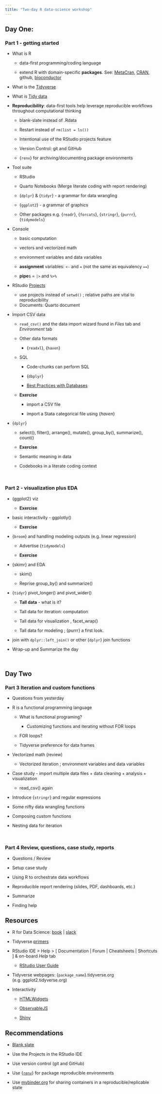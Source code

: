 ```yaml
---
title: "Two-day R data-science workshop"
---
```


## Day One:

### Part 1 - getting started

-   What is R

    -   data-first programming/coding language

    -   extend R with domain-specific **packages**. See: [MetaCran](https://www.r-pkg.org/), [CRAN](https://cran.r-project.org/), github, [bioconductor](https://www.bioconductor.org/)

-   What is the [Tidyverse](https://www.tidyverse.org/)

-   What is [Tidy data](https://r4ds.had.co.nz/tidy-data.html)

-   **Reproducibility**: data-first tools help leverage reproducible workflows throughout computational thinking

    -   blank-slate instead of .Rdata

    -   Restart instead of `rm(list = ls())`

    -   Intentional use of the RStudio projects feature

    -   Version Control: git and GitHub

    -   {`renv`} for archiving/documenting package environments

-   Tool suite

    -   RStudio

    -   Quarto Notebooks (Merge literate coding with report rendering)

    -   {`dplyr`} & {`tidyr`} - a grammar for data wrangling

    -   {`ggplot2`} - a grammar of graphics

    -   Other packages e.g. {`readr`}, {`forcats`}, {`stringr`}, {`purrr`}, {`tidymodels`}

-   Console

    -   basic computation

    -   vectors and vectorized math

    -   environment variables and data variables

    -   **assignment** variables: `<-` and `=` (not the same as equivalency `==`)

    -   **pipe**s = `|>` and `%>%`

-   RStudio [Projects](https://docs.posit.co/ide/user/ide/guide/code/projects.html)

    -   use projects instead of `setwd()` ; relative paths are vital to reproducibility
    -   Documents: Quarto document

-   Import CSV data

    -   `read_csv()` and the data import wizard found in *Files* tab and *Environment* tab

    -   Other data formats

        -   {`readxl`}, {`haven`}

    -   SQL

        -   Code-chunks can perform SQL

        -   {`dbplyr`}

        -   [Best Practices with Databases](https://solutions.posit.co/connections/db/)

    -   **Exercise**

        -   import a CSV file

        -   import a Stata categorical file using {*haven*}

-   {`dplyr`}

    -   select(), filter(), arrange(), mutate(), group_by(), summarize(), count()

    -   **Exercise**

    -   Semantic meaning in data 

    -   Codebooks in a literate coding context

\

### Part 2 - visualization plus EDA

-   {ggplot2} viz

    -   **Exercise**

-   basic interactivity - ggplotly()

    -   **Exercise**

-   {`broom`} and handling modeling outputs (e.g. linear regression)

    -   Advertise {`tidymodels`}

    -   **Exercise**

-   {skimr} and EDA 

    -   skim()

    -   Reprise group_by() and summarize() 

-   {`tidyr`} pivot_longer() and pivot_wider()

    -   **Tall data** - what is it?

    -   Tall data for iteration: computation 

    -   Tall data for visualization , facet_wrap()

    -   Tall data for modeling ; {purrr} a first look.

-   join with `dplyr::left_join()` or other {`dplyr`} join functions

-   Wrap-up and Summarize the day

\

## Day Two

### Part 3 Iteration and custom functions

-   Questions from yesterday

-   R is a functional programming language

    -   What is functional programing?

        -   Customizing functions and iterating without FOR loops

    -   FOR loops?

    -   Tidyverse preference for data frames

-   Vectorized math (review)

    -   Vectorized iteration ; environment variables and data variables

-   Case study - import multiple data files + data cleaning + analysis + visualization

    -   read_csv() again

-   Introduce {`stringr`} and regular expressions

-   Some nifty data wrangling functions

-   Composing custom functions

-   Nesting data for iteration

\

### Part 4 Review, questions, case study, reports

-   Questions / Review

-   Setup case study

-   Using R to orchestrate data workflows

-   Reproducible report rendering (slides, PDF, dashboards, etc.)

-   Summarize

-   Finding help

## Resources

-   R for Data Science: [book](https://r4ds.had.co.nz/) \| [slack](https://www.rfordatasci.com/)

-   Tidyverse [primers](https://posit.cloud/learn/primers)

-   RStudio IDE \> Help \> \[ Documentation \| Forum \| Cheatsheets \| Shortcuts \] & on-board *Help* tab

    -   [RStudio User Guide](https://docs.posit.co/ide/user/)

-   Tidyverse webpages: {`package_name`}.tidyverse.org (e.g. ggplot2.tidyverse.org)

-   Interactivity

    -   [HTMLWidgets](https://www.htmlwidgets.org)

    -   [ObservableJS](https://quarto.org/docs/interactive/ojs/)

    -   [Shiny](https://shiny.rstudio.com/)

## Recommendations

-   [Blank slate](https://docs.posit.co/ide/user/ide/get-started/#blank-slate)

-   Use the Projects in the RStudio IDE

-   Use version control (git and GitHub)

-   Use {[`renv`](https://rstudio.github.io/renv/index.html)} for package reproducible environments

-   Use [mybinder.org](https://mybinder.org/) for sharing containers in a reproducible/replicable state
